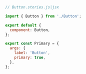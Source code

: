 ```js
// Button.stories.js|jsx

import { Button } from './Button';

export default {
  component: Button,
};

export const Primary = {
  args: {
    label: 'Button',
    primary: true,
  },
};
```
